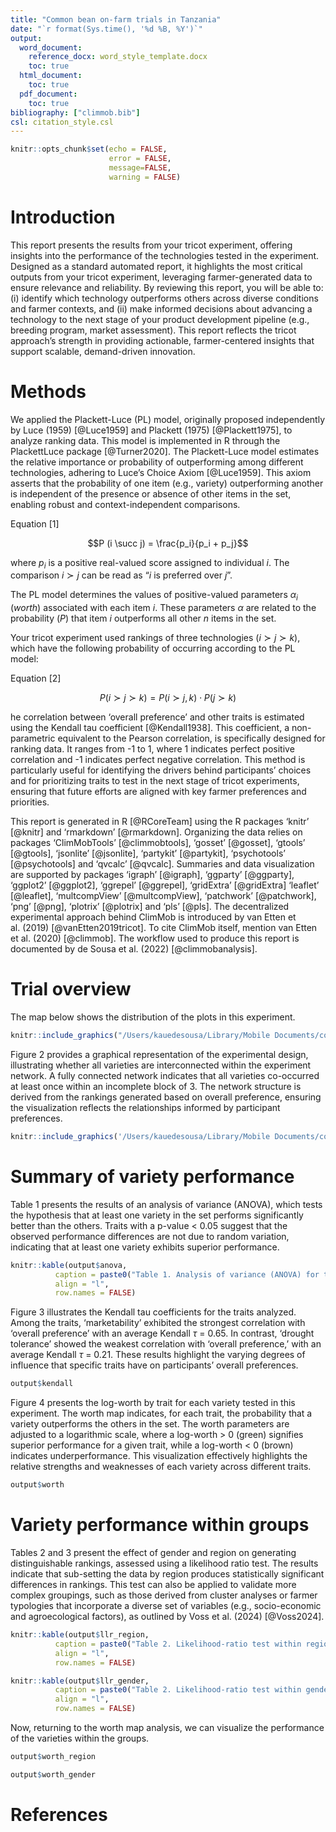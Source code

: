 ```yaml
---
title: "Common bean on-farm trials in Tanzania"
date: "`r format(Sys.time(), '%d %B, %Y')`"
output: 
  word_document:
    reference_docx: word_style_template.docx
    toc: true
  html_document:
    toc: true
  pdf_document:
    toc: true
bibliography: ["climmob.bib"]
csl: citation_style.csl
---
```


```r
knitr::opts_chunk$set(echo = FALSE,
                      error = FALSE,
                      message=FALSE,
                      warning = FALSE)
```


# Introduction  

This report presents the results from your tricot experiment, offering insights into the performance of the technologies tested in the experiment. Designed as a standard automated report, it highlights the most critical outputs from your tricot experiment, leveraging farmer-generated data to ensure relevance and reliability. By reviewing this report, you will be able to: (i) identify which technology outperforms others across diverse conditions and farmer contexts, and (ii) make informed decisions about advancing a technology to the next stage of your product development pipeline (e.g., breeding program, market assessment). This report reflects the tricot approach’s strength in providing actionable, farmer-centered insights that support scalable, demand-driven innovation.

# Methods

We applied the Plackett-Luce (PL) model, originally proposed independently by Luce (1959) [@Luce1959] and Plackett (1975) [@Plackett1975], to analyze ranking data. This model is implemented in R through the PlackettLuce package [@Turner2020]. The Plackett-Luce model estimates the relative importance or probability of outperforming among different technologies, adhering to Luce’s Choice Axiom [@Luce1959]. This axiom asserts that the probability of one item (e.g., variety) outperforming another is independent of the presence or absence of other items in the set, enabling robust and context-independent comparisons.

Equation [1]

$$P (i \succ j) = \frac{p_i}{p_i + p_j}$$

where $p_i$ is a positive real-valued score assigned to individual $i$. The comparison $i \succ j$ can be read as "$i$ is preferred over $j$".

The PL model determines the values of positive-valued parameters $\alpha_i$ (*worth*) associated with each item $i$. These parameters $\alpha$ are related to the probability ($P$) that item $i$ outperforms all other $n$ items in the set. 

Your tricot experiment used rankings of three technologies $(i \succ j \succ k)$, which have the following probability of occurring according to the PL model:

Equation [2]

$$P(i \succ j \succ k) = P(i \succ {j,k}) \cdot P(j \succ k)$$

he correlation between 'overall preference' and other traits is estimated using the Kendall tau coefficient [@Kendall1938]. This coefficient, a non-parametric equivalent to the Pearson correlation, is specifically designed for ranking data. It ranges from -1 to 1, where 1 indicates perfect positive correlation and -1 indicates perfect negative correlation. This method is particularly useful for identifying the drivers behind participants' choices and for prioritizing traits to test in the next stage of tricot experiments, ensuring that future efforts are aligned with key farmer preferences and priorities.

This report is generated in R [@RCoreTeam] using the R packages 'knitr' [@knitr] and 'rmarkdown' [@rmarkdown]. Organizing the data relies on packages 'ClimMobTools' [@climmobtools], 'gosset' [@gosset], 'gtools' [@gtools], 'jsonlite' [@jsonlite], 'partykit' [@partykit], 'psychotools' [@psychotools] and 'qvcalc' [@qvcalc]. Summaries and data visualization are supported by packages 'igraph' [@igraph], 'ggparty' [@ggparty], 'ggplot2' [@ggplot2], 'ggrepel' [@ggrepel], 'gridExtra' [@gridExtra] 'leaflet' [@leaflet], 'multcompView' [@multcompView], 'patchwork' [@patchwork], 'png' [@png], 'plotrix' [@plotrix] and 'pls' [@pls]. The decentralized experimental approach behind ClimMob is introduced by van Etten et al. (2019) [@vanEtten2019tricot]. To cite ClimMob itself, mention van Etten et al. (2020) [@climmob]. The workflow used to produce this report is documented by de Sousa et al. (2022) [@climmobanalysis].


\pagebreak

# Trial overview

The map below shows the distribution of the plots in this experiment.

```r
knitr::include_graphics("/Users/kauedesousa/Library/Mobile Documents/com~apple~CloudDocs/Work/Rcode/tricot-data-v1/output/bean-eastafrica/Rplot.png")
```

Figure 2 provides a graphical representation of the experimental design, illustrating whether all varieties are interconnected within the experiment network. A fully connected network indicates that all varieties co-occurred at least once within an incomplete block of 3. The network structure is derived from the rankings generated based on overall preference, ensuring the visualization reflects the relationships informed by participant preferences.

```r
knitr::include_graphics('/Users/kauedesousa/Library/Mobile Documents/com~apple~CloudDocs/Work/Rcode/tricot-data-v1/output/bean-eastafrica/trial-network.png')
```

# Summary of variety performance

Table 1 presents the results of an analysis of variance (ANOVA), which tests the hypothesis that at least one variety in the set performs significantly better than the others. Traits with a p-value < 0.05 suggest that the observed performance differences are not due to random variation, indicating that at least one variety exhibits superior performance.


```r
knitr::kable(output$anova, 
          caption = paste0("Table 1. Analysis of variance (ANOVA) for the performance of varieties tested in the experiment."),
          align = "l",
          row.names = FALSE)
```


Figure 3 illustrates the Kendall tau coefficients for the traits analyzed. Among the traits, 'marketability' exhibited the strongest correlation with 'overall preference' with an average Kendall $\tau$ = 0.65. In contrast, 'drought tolerance' showed the weakest correlation with 'overall preference,' with an average Kendall $\tau$ = 0.21. These results highlight the varying degrees of influence that specific traits have on participants' overall preferences.


```r
output$kendall
```

Figure 4 presents the log-worth by trait for each variety tested in this experiment. The worth map indicates, for each trait, the probability that a variety outperforms the others in the set. The worth parameters are adjusted to a logarithmic scale, where a log-worth > 0 (green) signifies superior performance for a given trait, while a log-worth < 0 (brown) indicates underperformance. This visualization effectively highlights the relative strengths and weaknesses of each variety across different traits.


```r
output$worth
```

# Variety performance within groups

Tables 2 and 3 present the effect of gender and region on generating distinguishable rankings, assessed using a likelihood ratio test. The results indicate that sub-setting the data by region produces statistically significant differences in rankings. This test can also be applied to validate more complex groupings, such as those derived from cluster analyses or farmer typologies that incorporate a diverse set of variables (e.g., socio-economic and agroecological factors), as outlined by Voss et al. (2024) [@Voss2024].

```r
knitr::kable(output$llr_region, 
          caption = paste0("Table 2. Likelihood-ratio test within regions."),
          align = "l",
          row.names = FALSE)
```


```r
knitr::kable(output$llr_gender, 
          caption = paste0("Table 2. Likelihood-ratio test within gender."),
          align = "l",
          row.names = FALSE)
```

Now, returning to the worth map analysis, we can visualize the performance of the varieties within the groups.

```r
output$worth_region
```

```r
output$worth_gender
```


# References

::: {#refs}
:::

